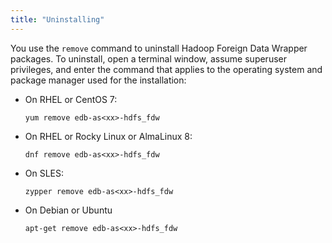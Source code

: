 ```yaml
---
title: "Uninstalling"
---
```


<div id="uninstalling_the_hadoop_data_adapter" class="registered_link"></div>

You use the `remove` command to uninstall Hadoop Foreign Data Wrapper packages. To uninstall, open a terminal window, assume superuser privileges, and enter the command that applies to the operating system and package manager used for the installation:

-   On RHEL or CentOS 7:

    `yum remove edb-as<xx>-hdfs_fdw`

-   On RHEL or Rocky Linux or AlmaLinux 8:

    `dnf remove edb-as<xx>-hdfs_fdw`

-   On SLES:

    `zypper remove edb-as<xx>-hdfs_fdw`

-  On Debian or Ubuntu 

    `apt-get remove edb-as<xx>-hdfs_fdw`
